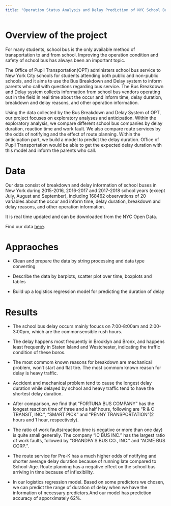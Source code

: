 ```yaml
---
title: "Operation Status Analysis and Delay Prediction of NYC School Bus "
---
```



# Overview of the project 

For many students, school bus is the only available method of transportation to and from school. Improving the operation condition and safety of school bus has always been an important topic. 

The Office of Pupil Transportation(OPT) administers school bus service to New York City schools for students attending both public and non-public schools, and it aims to use the Bus Breakdown and Delay system to inform parents who call with questions regarding bus service. The Bus Breakdown and Delay system collects information from school bus vendors operating out in the field in real time about the occur and inform time, delay duration, breakdown and delay reasons, and other operation information.

Using the data collected by the Bus Breakdown and Delay System of OPT, our project focuses on exploratory analyses and anticipation. Within the exploratory analysis, we compare different school bus companies by delay duration, reaction time and work fault. We also compare route services by the odds of notifying and the effect of route planning. Within the anticipation part, we build a model to predict the delay duration. Office of Pupil Transportation would be able to get the expected delay duration with this model and inform the parents who call.


# Data

Our data consist of breakdown and delay information of school buses in New York during 2015-2016, 2016-2017 and 2017-2018 school years (except July, August and September), including 168462 observations of 20 variables about the occur and inform time, delay duration, breakdown and delay reasons, and other operation information. 

It is real time updated and can be downloaded from the NYC Open Data.

Find our data [here](Bus_Breakdown_and_Delays.csv).


# Appraoches

* Clean and prepare the data by string processing and data type converting

* Describe the data by barplots, scatter plot over time, boxplots and tables

* Build up a logistics regression model for predicting the duration of delay


# Results

* The school bus delay occurs mainly focucs on 7:00-8:00am and 2:00-3:00pm, which are the commonsensible rush hours. 

* The delay happens most frequently in Brooklyn and Bronx, and happens least frequently in Staten Island and Westchester, indicating the traffic condition of these boros.

* The most commom known reasons for breakdown are mechanical problem, won’t start and flat tire. The most commom known reason for delay is heavy traffic.

* Accident and mechanical problem tend to cause the longest delay duration while delayed by school and heavy traffic tend to have the shortest delay duration.

* After comparison, we find that “FORTUNA BUS COMPANY” has the longest reaction time of three and a half hours, following are “R & C TRANSIT, INC.”, “SMART PICK” and “PENNY TRANSPORTATION”(2 hours and 1 hour, respectively).

* The ratio of work faults(reaction time is negative or more than one day) is quite small generally. The company “IC BUS INC.” has the largest ratio of work faults, followed by “GRANDPA`S BUS CO., INC.” and “ACME BUS CORP.”.

* The route service for Pre-K has a much higher odds of notifying and shorter average delay duration because of running late compared to School-Age. Route planning has a negative effect on the school bus arriving in time because of inflexibility.

* In our logistics regression model. Based on some predictors we chosen, we can predict the range of duration of delay when we have the information of necessary predictors.And our model has prediction accuracy of apporximately 62%.


